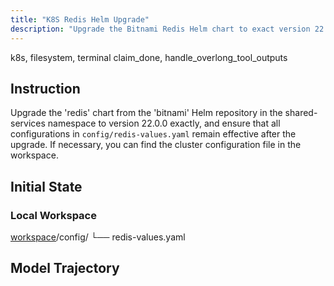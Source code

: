 ```yaml
---
title: "K8S Redis Helm Upgrade"
description: "Upgrade the Bitnami Redis Helm chart to exact version 22.0.0 in the shared-services namespace."
---
```


<Columns cols={2}>
  <Card title="MCP Server" icon="cloud">
    k8s, filesystem, terminal
  </Card>
  <Card title="Local Tool" icon="terminal">
    claim_done, handle_overlong_tool_outputs
  </Card>
</Columns>

## Instruction

Upgrade the 'redis' chart from the 'bitnami' Helm repository in the shared-services namespace to version 22.0.0 exactly, and ensure that all configurations in `config/redis-values.yaml` remain effective after the upgrade. If necessary, you can find the cluster configuration file in the workspace.

## Initial State

### Local Workspace

<div className="file-tree">
<a href=https://github.com/hkust-nlp/mcpbench_dev/tree/finalpool_dev/tasks/finalpool/k8s-redis-helm-upgrade/initial_workspace">workspace</a>/config/
└── redis-values.yaml
</div>

## Model Trajectory
